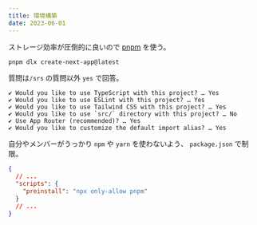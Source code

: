 ```yaml
---
title: 環境構築
date: 2023-06-01
---
```


ストレージ効率が圧倒的に良いので [pnpm](https://pnpm.io) を使う。

```bash
pnpm dlx create-next-app@latest
```

質問は`/srs` の質問以外 `yes` で回答。

```
✔ Would you like to use TypeScript with this project? … Yes
✔ Would you like to use ESLint with this project? … Yes
✔ Would you like to use Tailwind CSS with this project? … Yes
✔ Would you like to use `src/` directory with this project? … No
✔ Use App Router (recommended)? … Yes
✔ Would you like to customize the default import alias? … Yes
```

自分やメンバーがうっかり `npm` や `yarn` を使わないよう、 `package.json` で制限。

```json {4} title="package.json"
{
  // ...
  "scripts": {
    "preinstall": "npx only-allow pnpm"
  }
  // ...
}
```
